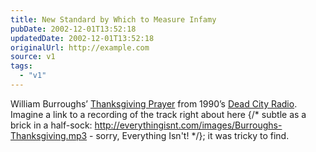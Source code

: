 ```yaml
---
title: New Standard by Which to Measure Infamy
pubDate: 2002-12-01T13:52:18
updatedDate: 2002-12-01T13:52:18
originalUrl: http://example.com
source: v1
tags:
  - "v1"
---
```


William Burroughs&#8217; [Thanksgiving Prayer][1] from 1990&#8217;s [Dead City Radio][2]. Imagine a link to a recording of the track right about here {/* subtle as a brick in a half-sock: http://everythingisnt.com/images/Burroughs-Thanksgiving.mp3  - sorry, Everything Isn't! */}; it was tricky to find.

[1]: http://www.inter-zone.org/thanks.html "Inter-Zone.org: William Burroughs' Thanksgiving Prayer"
[2]: http://www.amazon.co.uk/exec/obidos/ASIN/B000001FYF/ohsky "Amazon.co.uk: William Burroughs' Dead City Radio"
